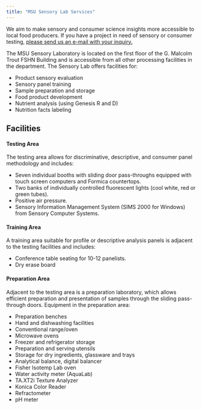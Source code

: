 ```yaml
---
title: "MSU Sensory Lab Services"
---
```

We aim to make sensory and consumer science insights more accessible to local food producers. If you have a project in need of sensory or consumer testing, [please send us an e-mail with your inquiry.](../contact/index.qmd)

The MSU Sensory Laboratory is located on the first floor of the G. Malcolm Trout FSHN Building and is accessible from all other processing facilities in the department.  The Sensory Lab offers facilities for:

*    Product sensory evaluation
*    Sensory panel training
*    Sample preparation and storage
*    Food product development
*    Nutrient analysis (using Genesis R and D)
*    Nutrition facts labeling

## Facilities

#### Testing Area
The testing area allows for discriminative, descriptive, and consumer panel methodology and includes: 

*    Seven individual booths with sliding door pass-throughs equipped with touch screen computers and Formica countertops.
*    Two banks of individually controlled fluorescent lights (cool white, red or green tubes).
*    Positive air pressure. 
*    Sensory Information Management System (SIMS 2000 for Windows) from Sensory Computer Systems.

#### Training Area
A training area suitable for profile or descriptive analysis panels is adjacent to the testing facilities and includes:

*    Conference table seating for 10-12 panelists. 
*    Dry erase board

#### Preparation Area
Adjacent to the testing area is a preparation laboratory, which allows efficient preparation and presentation of samples through the sliding pass-through doors. Equipment in the preparation area:

*    Preparation benches
*    Hand and dishwashing facilities
*    Conventional range/oven
*    Microwave ovens
*    Freezer and refrigerator storage
*    Preparation and serving utensils
*    Storage for dry ingredients, glassware and trays
*    Analytical balance, digital balancer
*    Fisher Isotemp Lab oven
*    Water activity meter (AquaLab)
*    TA.XT2i Texture Analyzer
*    Konica Color Reader
*    Refractometer
*    pH meter